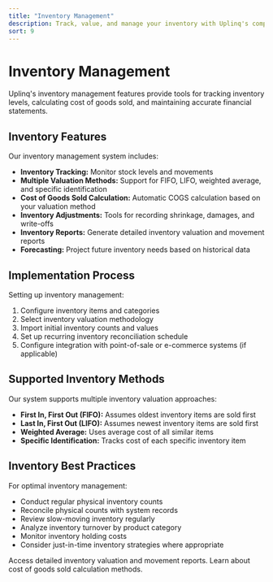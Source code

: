 ```yaml
---
title: "Inventory Management"
description: Track, value, and manage your inventory with Uplinq's comprehensive inventory accounting tools
sort: 9
---
```


# Inventory Management

<Callout type="info" title="Feature Overview">
Uplinq's inventory management features provide tools for tracking inventory levels, calculating cost of goods sold, and maintaining accurate financial statements.
</Callout>

## Inventory Features

Our inventory management system includes:

- **Inventory Tracking:** Monitor stock levels and movements
- **Multiple Valuation Methods:** Support for FIFO, LIFO, weighted average, and specific identification
- **Cost of Goods Sold Calculation:** Automatic COGS calculation based on your valuation method
- **Inventory Adjustments:** Tools for recording shrinkage, damages, and write-offs
- **Inventory Reports:** Generate detailed inventory valuation and movement reports
- **Forecasting:** Project future inventory needs based on historical data

## Implementation Process

Setting up inventory management:

1. Configure inventory items and categories
2. Select inventory valuation methodology
3. Import initial inventory counts and values
4. Set up recurring inventory reconciliation schedule
5. Configure integration with point-of-sale or e-commerce systems (if applicable)

## Supported Inventory Methods

Our system supports multiple inventory valuation approaches:

- **First In, First Out (FIFO):** Assumes oldest inventory items are sold first
- **Last In, First Out (LIFO):** Assumes newest inventory items are sold first
- **Weighted Average:** Uses average cost of all similar items
- **Specific Identification:** Tracks cost of each specific inventory item

## Inventory Best Practices

For optimal inventory management:

- Conduct regular physical inventory counts
- Reconcile physical counts with system records
- Review slow-moving inventory regularly
- Analyze inventory turnover by product category
- Monitor inventory holding costs
- Consider just-in-time inventory strategies where appropriate

<div className="grid grid-cols-1 gap-4 sm:grid-cols-2">
  <Card title="Inventory Reports" href="/docs/reporting/inventory" icon="bar-chart">
    Access detailed inventory valuation and movement reports.
  </Card>
  <Card title="COGS Analysis" href="/docs/guides/cogs-calculation" icon="shopping-bag">
    Learn about cost of goods sold calculation methods.
  </Card>
</div>